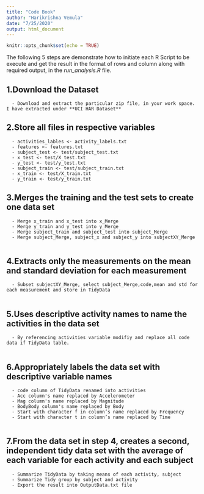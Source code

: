 ```yaml
---
title: "Code Book"
author: "Harikrishna Vemula"
date: "7/25/2020"
output: html_document
---
```


```r
knitr::opts_chunk$set(echo = TRUE)
```

The following 5 steps are demonstrate how to initiate each R Script to be execute and get the result in the format of rows and column along with required output, in the *run_analysis.R* file.

## 1.Download the Dataset

      - Download and extract the particular zip file, in your work space. I have extracted under **UCI HAR Dataset** 
  
## 2.Store all files in respective variables

      - activities_lables <- activity_labels.txt
      - features <- features.txt
      - subject_test <- test/subject_test.txt
      - x_test <- test/X_test.txt
      - y_test <- test/y_test.txt
      - subject_train <- test/subject_train.txt
      - x_train <- test/X_train.txt
      - y_train <- test/y_train.txt

## 3.Merges the training and the test sets to create one data set

      - Merge x_train and x_test into x_Merge
      - Merge y_train and y_test into y_Merge
      - Merge subject_train and subject_test into subject_Merge
      - Merge subject_Merge, subject_x and subject_y into subjectXY_Merge
      
## 4.Extracts only the measurements on the mean and standard deviation for each measurement

      - Subset subjectXY_Merge, select subject_Merge,code,mean and std for each measurement and store in TidyData
      
## 5.Uses descriptive activity names to name the activities in the data set
      
      - By referencing activities variable modifiy and replace all code data if TidyData table.
      
## 6.Appropriately labels the data set with descriptive variable names
      
      - code column of TidyData renamed into activities
      - Acc column's name replaced by Accelerometer
      - Mag column's name replaced by Magnitude
      - BodyBody column's name replaced by Body
      - Start with character f in column’s name replaced by Frequency
      - Start with character t in column’s name replaced by Time
      
## 7.From the data set in step 4, creates a second, independent tidy data set with the average of each variable for each activity and each subject

      - Summarize TidyData by taking means of each activity, subject
      - Summarize Tidy group by subject and activity
      - Export the result into OutputData.txt file
      

